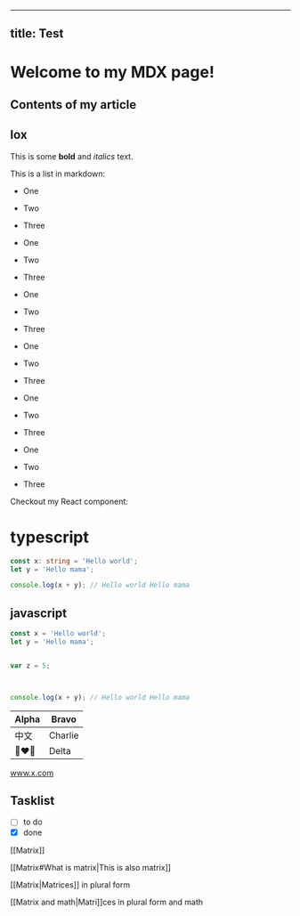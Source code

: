 
---
title: Test
---

# Welcome to my MDX page!

## Contents of my article

## lox

This is some **bold** and _italics_ text.

This is a list in markdown:

+ One
+ Two
+ Three

+ One
+ Two
+ Three
+ One
+ Two
+ Three
+ One
+ Two
+ Three
+ One
+ Two
+ Three
+ One
+ Two
+ Three

Checkout my React component:

# typescript

```ts showLineNumbers title="TESTING THIS SHIT" caption="ANOTHER FUCKING SHIT" /Hello/
const x: string = 'Hello world';
let y = 'Hello mama';

console.log(x + y); // Hello world Hello mama
```

## javascript

```js showLineNumbers title="TESTING THIS SHIT" caption="ANOTHER FUCKING SHIT" {1,2}#a {3,4}#b
const x = 'Hello world';
let y = 'Hello mama';


var z = 5;



console.log(x + y); // Hello world Hello mama
```

| Alpha    | Bravo   |
|----------|---------|
| 中文       | Charlie |
| 👩‍❤️‍👩 | Delta   |


www.x.com

## Tasklist

* [ ] to do
* [x] done

[[Matrix]]

[[Matrix#What is matrix|This is also matrix]]

[[Matrix|Matrices]] in plural form

[[Matrix and math|Matri]]ces in plural form and math
